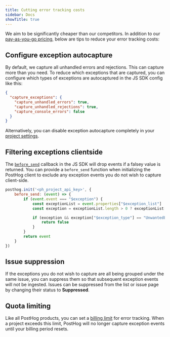 ```yaml
---
title: Cutting error tracking costs
sidebar: Docs
showTitle: true
---
```


We aim to be significantly cheaper than our competitors. In addition to our [pay-as-you-go pricing](/pricing), below are tips to reduce your error tracking costs:

## Configure exception autocapture

By default, we capture all unhandled errors and rejections. This can capture more than you need. To reduce which exceptions that are captured, you can configure which types of exceptions are autocaptured in the JS SDK config like this: 

```json
{
  "capture_exceptions": {
    "capture_unhandled_errors": true,
    "capture_unhandled_rejections": true,
    "capture_console_errors": false
  }
}
```

Alternatively, you can disable exception autocapture completely in your [project settings](https://us.posthog.com/error_tracking/configuration).

## Filtering exceptions clientside

The [`before_send`](/docs/libraries/js/features#amending-or-sampling-events) callback in the JS SDK will drop events if a falsey value is returned. You can provide a `before_send` function when initializing the PostHog client to exclude any exception events you do not wish to capture client-side.

```js
posthog.init('<ph_project_api_key>', {
    before_send: (event) => {
        if (event.event === "$exception") {
            const exceptionList = event.properties["$exception_list"] || []
            const exception = exceptionList.length > 0 ? exceptionList[0] : null;

            if (exception && exception["$exception_type"] == "UnwantedError") {
                return false
            }
        }
        return event
    }
})
```

## Issue suppression

If the exceptions you do not wish to capture are all being grouped under the same issue, you can suppress them so that subsequent exception events will not be ingested. Issues can be suppressed from the list or issue page by changing their status to **Suppressed**.

<ProductScreenshot
    imageLight="https://res.cloudinary.com/dmukukwp6/image/upload/suppress_issue_light_ef0e5156a9.png"
    imageDark="https://res.cloudinary.com/dmukukwp6/image/upload/suppress_issue_dark_dc96ef44b2.png"
    alt="Issue suppression status"
    classes="rounded"
/>

## Quota limiting

Like all PostHog products, you can set a [billing limit](https://us.posthog.com/organization/billing) for error tracking. When a project exceeds this limit, PostHog will no longer capture exception events until your billing period resets.
